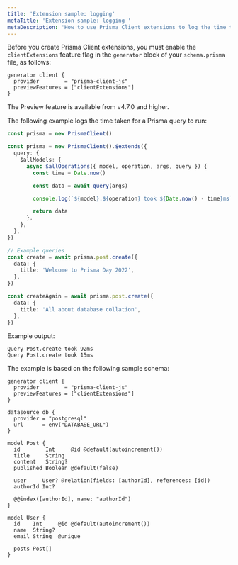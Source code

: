 ```yaml
---
title: 'Extension sample: logging'
metaTitle: 'Extension sample: logging '
metaDescription: 'How to use Prisma Client extensions to log the time taken to perform any query.'
---
```


<TopBlock>

Before you create Prisma Client extensions, you must enable the `clientExtensions` feature flag in the `generator` block of your `schema.prisma` file, as follows:

```prisma
generator client {
  provider        = "prisma-client-js"
  previewFeatures = ["clientExtensions"]
}
```

<Admonition type="info">

The Preview feature is available from v4.7.0 and higher.

</Admonition>

The following example logs the time taken for a Prisma query to run:

```ts
const prisma = new PrismaClient()

const prisma = new PrismaClient().$extends({
  query: {
    $allModels: {
      async $allOperations({ model, operation, args, query }) {
        const time = Date.now()

        const data = await query(args)

        console.log(`${model}.${operation} took ${Date.now() - time}ms`)

        return data
      },
    },
  },
})

// Example queries
const create = await prisma.post.create({
  data: {
    title: 'Welcome to Prisma Day 2022',
  },
})

const createAgain = await prisma.post.create({
  data: {
    title: 'All about database collation',
  },
})
```

Example output:

```no-lines
Query Post.create took 92ms
Query Post.create took 15ms
```

The example is based on the following sample schema:

```prisma
generator client {
  provider        = "prisma-client-js"
  previewFeatures = ["clientExtensions"]
}

datasource db {
  provider = "postgresql"
  url      = env("DATABASE_URL")
}

model Post {
  id        Int     @id @default(autoincrement())
  title     String
  content   String?
  published Boolean @default(false)

  user     User? @relation(fields: [authorId], references: [id])
  authorId Int?

  @@index([authorId], name: "authorId")
}

model User {
  id    Int     @id @default(autoincrement())
  name  String?
  email String  @unique

  posts Post[]
}
```

</TopBlock>

